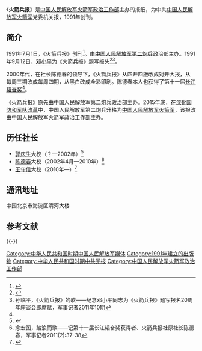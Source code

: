 {{Infobox PRCG
|color = #1E3124
|机构名称 = 火箭兵报社
|上级机构 = [[中国人民解放军火箭军政治工作部|中国人民解放军火箭军政治工作部]]
|机构类型 = 中国人民解放军火箭军政治工作部直属单位
|军事级别 = 
|标志1 = China Emblem PLA.svg
|标志1说明 = [[中国人民解放军军徽|中国人民解放军军徽]]
|职位1 = 社长
|人员1 = 
|衔级1 = 火箭军大校
|职位2 = 
|人员2 = 
|衔级2 = 
|职位3 =
|人员3 =
|职位4 =
|人员4 =
|地址1 = [[北京市|北京市]]
|成立时间 = 1991年7月1日
|a=
|b=
|c=
|d=
|E=
|e=
}}
《'''火箭兵报'''》是[[中国人民解放军火箭军政治工作部|中国人民解放军火箭军政治工作部]]主办的报纸，为中共[[中国人民解放军火箭军|中国人民解放军火箭军]]党委机关报，1991年创刊。

==简介==
1991年7月1日，《火箭兵报》创刊<ref>{{Cite web  |url = http://live.people.com.cn/note.php?id=488110228085605_ctdzb_028  |title = 第11届韬奋奖获得者陈德春讲述军营中的新闻梦想  |author =   |date =   |publisher = 人民网  |language =   |accessdate =   |quote =   |archive-url = https://web.archive.org/web/20150328091637/http://live.people.com.cn/note.php?id=488110228085605_ctdzb_028  |archive-date = 2015-03-28  |dead-url = yes  }}</ref>。由[[中国人民解放军第二炮兵|中国人民解放军第二炮兵]]政治部主办。1991年9月12日，[[邓小平|邓小平]]为《火箭兵报》题写报头<ref>{{Cite web  |url =http://www.china.com.cn/zhuanti2005/txt/2004-08/02/content_5625228.htm  |title =1991年9月  |author =  |date =2004-08-02  |publisher =中国网  |language =  |accessdate =  |quote =  |archive-date =2013-07-31  |archive-url =https://web.archive.org/web/20130731200519/http://www.china.com.cn/zhuanti2005/txt/2004-08/02/content_5625228.htm  |dead-url =no  }}</ref><ref>孙临平，《火箭兵报》的歌——纪念邓小平同志为《火箭兵报》题写报名20周年座谈会即席赋，军事记者2011年10期</ref>。

2000年代，在社长陈德春的领导下，《火箭兵报》从四开四版改成对开大报，从每周三期改成每周四期，从黑白改成全彩印刷。陈德春本人也获得了第十一届[[长江韬奋奖|长江韬奋奖]]<ref name=nian/>。

《火箭兵报》原先由中国人民解放军第二炮兵政治部主办。2015年底，在[[深化国防和军队改革|深化国防和军队改革]]中，中国人民解放军第二炮兵升格为[[中国人民解放军火箭军|中国人民解放军火箭军]]，该报改由中国人民解放军火箭军政治工作部主办。

==历任社长==
*[[郭庆生|郭庆生]]大校（？—2002年）<ref>{{Cite web  |url = http://www.taianhedao.com/show.asp?id=145  |title = 当代名人  |author =   |date = 2016-05-24  |publisher = 泰安市河道管理局  |language =   |accessdate =   |quote =   |archive-url = https://web.archive.org/web/20170219172520/http://www.taianhedao.com/show.asp?id=145  |archive-date = 2017-02-19  |dead-url = yes  }}</ref>
*[[陈德春|陈德春]]大校（2002年4月—2010年）<ref name=nian>念宏图，踏浪而歌——记第十一届长江韬奋奖获得者、火箭兵报社原社长陈德春，军事记者2011(2):37-38</ref>
*[[王守信_(火箭兵报)|王守信]]大校（2010年—）<ref>{{Cite web |url = http://news.xinhuanet.com/zgjx/2011-11/03/c_131227609.htm |title = 中国记协第八届理事会理事 |author =  |date = 2011-11-03 |publisher = 中国记协网 |language =  |accessdate =  |quote =  |archive-date = 2013-03-07 |archive-url = https://web.archive.org/web/20130307175005/http://news.xinhuanet.com/zgjx/2011-11/03/c_131227609.htm |dead-url = no }}</ref>

== 通讯地址==
中国北京市海淀区清河大楼

== 参考文献 ==
{{Reflist}}

{{-}}
{{中国人民解放军火箭军}}
{{机关报}}

[[Category:中华人民共和国时期中国人民解放军媒体|Category:中华人民共和国时期中国人民解放军媒体]]
[[Category:1991年建立的出版物|Category:1991年建立的出版物]]
[[Category:中华人民共和国时期中共党报|Category:中华人民共和国时期中共党报]]
[[Category:中国人民解放军火箭军政治工作部|Category:中国人民解放军火箭军政治工作部]]